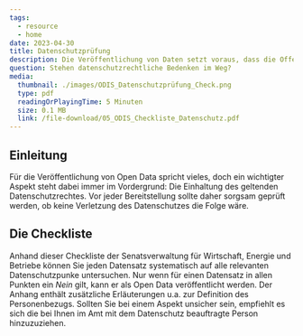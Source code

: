 ```yaml
---
tags:
  - resource
  - home
date: 2023-04-30
title: Datenschutzprüfung
description: Die Veröffentlichung von Daten setzt voraus, dass die Offenlegung nach dem geltenden (Datenschutz-)Recht zulässig ist. Mit dieser Checkliste kann überprüft werden, ob Datensätze unter Einhaltung des Datenschutzes veröffentlicht werden können.
question: Stehen datenschutzrechtliche Bedenken im Weg? 
media:
  thumbnail: ./images/ODIS_Datenschutzprüfung_Check.png
  type: pdf
  readingOrPlayingTime: 5 Minuten
  size: 0.1 MB
  link: /file-download/05_ODIS_Checkliste_Datenschutz.pdf
---
```


## Einleitung

Für die Veröffentlichung von Open Data spricht vieles, doch ein wichtigter Aspekt steht dabei immer im Vordergrund: Die Einhaltung des geltenden Datenschutzrechtes. Vor jeder Bereitstellung sollte daher sorgsam geprüft werden, ob keine Verletzung des Datenschutzes die Folge wäre. 

## Die Checkliste

Anhand dieser Checkliste der Senatsverwaltung für Wirtschaft, Energie und Betriebe können Sie jeden Datensatz systematisch auf alle relevanten Datenschutzpunke untersuchen. Nur wenn für einen Datensatz in allen Punkten ein _Nein_ gilt, kann er als Open Data veröffentlicht werden. Der Anhang enthält zusätzliche Erläuterungen u.a. zur Definition des Personenbezugs. Sollten Sie bei einem Aspekt unsicher sein, empfiehlt es sich die bei Ihnen im Amt mit dem Datenschutz beauftragte Person hinzuzuziehen.

<PdfEmbed
  filePath="/file-download/05_ODIS_Checkliste_Datenschutz.pdf"
  downloadLinkText="Download Checkliste"
  mediaMetadata={frontmatter.media}
/>
